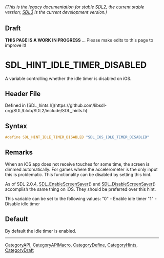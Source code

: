 ====== (This is the legacy documentation for stable SDL2, the current stable version; [https://wiki.libsdl.org/SDL3/ SDL3] is the current development version.) ======

== Draft ==

'''THIS PAGE IS A WORK IN PROGRESS''' ... Please make edits to this page to improve it!
= SDL_HINT_IDLE_TIMER_DISABLED =

A variable controlling whether the idle timer is disabled on iOS.

== Header File ==

Defined in [SDL_hints.h](https://github.com/libsdl-org/SDL/blob/SDL2/include/SDL_hints.h)

== Syntax ==

<syntaxhighlight lang='c'>
#define SDL_HINT_IDLE_TIMER_DISABLED "SDL_IOS_IDLE_TIMER_DISABLED"</syntaxhighlight>

== Remarks ==

When an iOS app does not receive touches for some time, the screen is
dimmed automatically. For games where the accelerometer is the only input
this is problematic. This functionality can be disabled by setting this
hint.

As of SDL 2.0.4, [[SDL_EnableScreenSaver]]() and
[[SDL_DisableScreenSaver]]() accomplish the same thing on iOS. They should
be preferred over this hint.

This variable can be set to the following values: "0" - Enable idle timer
"1" - Disable idle timer

== Default ==

By default the idle timer is enabled.

----
[[CategoryAPI]], [[CategoryAPIMacro]], [[CategoryDefine]], [[CategoryHints]], [[CategoryDraft]]



